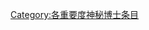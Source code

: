 {{Articles by Importance|topic=神秘博士|project=神秘博士|format=toc}}
{{Wikipedia category}}
{{emptycat}}

[[Category:各重要度神秘博士条目|Category:各重要度神秘博士条目]]